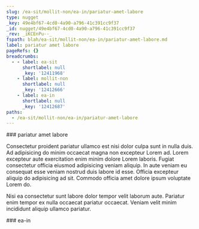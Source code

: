```yaml
---
slug: /ea-sit/mollit-non/ea-in/pariatur-amet-labore
type: nugget
_key: 49e4bf67-4cd0-4a90-a796-41c391cc9f37
_id: nugget/49e4bf67-4cd0-4a90-a796-41c391cc9f37
_rev: _iKCEnPu--_
fspath: blah/ea-sit/mollit-non/ea-in/pariatur-amet-labore.md
label: pariatur amet labore
pageRefs: {}
breadcrumbs:
  - - label: ea-sit
      shortlabel: null
      _key: '12411968'
    - label: mollit-non
      shortlabel: null
      _key: '12412666'
    - label: ea-in
      shortlabel: null
      _key: '12412687'
paths:
  - /ea-sit/mollit-non/ea-in/pariatur-amet-labore
---
```


<NuggetArea>
<Nugget slug="/ea-sit/mollit-non/ea-in/pariatur-amet-labore" type="nugget" _key="49e4bf67-4cd0-4a90-a796-41c391cc9f37" _id="nugget/49e4bf67-4cd0-4a90-a796-41c391cc9f37" _rev="_iKCEnPu--_" fspath="blah/ea-sit/mollit-non/ea-in/pariatur-amet-labore.md" label="pariatur amet labore" paths="/ea-sit/mollit-non/ea-in/pariatur-amet-labore">
<NuggetBody>
### pariatur amet labore

Consectetur proident pariatur ullamco est nisi dolor culpa sunt in nulla duis. Ad adipisicing do minim occaecat magna non excepteur Lorem ad. Lorem excepteur aute exercitation enim minim dolore Lorem laboris. Fugiat consectetur officia eiusmod adipisicing veniam aliquip. In aute veniam eu consequat esse veniam nostrud duis labore id esse. Officia excepteur aliquip do adipisicing ad sit. Commodo officia amet dolore ipsum voluptate Lorem do.

Nisi ea consectetur sunt labore dolor tempor velit laborum aute. Pariatur enim tempor ex nulla occaecat pariatur occaecat. Veniam velit minim incididunt aliquip ullamco pariatur.

</NuggetBody>
<Breadcrumbs>
<Crumbs>
<Crumb _key="12411968" label="ea-sit" /><Crumb _key="12412666" label="mollit-non" /><Crumb _key="12412687" label="ea-in" />
</Crumbs>
</Breadcrumbs>
</Nugget>

<NuggetsInbound>
</NuggetsInbound>
<NuggetsOutbound>
</NuggetsOutbound>
</NuggetArea>
<PassagesInbound>
<Passage direction="inbound" type="passage" _key="12412687" _id="passage/12412687" _rev="_iKCEnPq---" label="ea-in" passage="ea-in" fspath="blah/ea-sit/mollit-non/ea-in" paths="/ea-sit/mollit-non/ea-in" slug="/ea-sit/mollit-non/ea-in">
<NuggetBody>
### ea-in

</NuggetBody>
<Breadcrumbs>
<Crumbs>
<Crumb _key="12411968" label="ea-sit" /><Crumb _key="12412666" label="mollit-non" />
</Crumbs>
</Breadcrumbs>
</Passage>

</PassagesInbound>
<PassagesOutbound>
</PassagesOutbound>